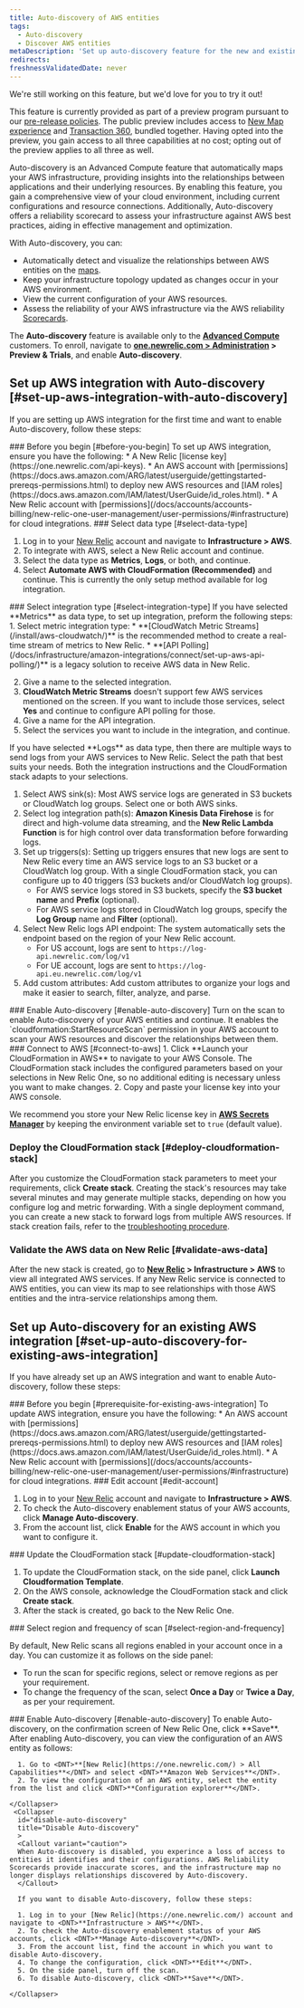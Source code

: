 ```yaml
---
title: Auto-discovery of AWS entities
tags:
  - Auto-discovery
  - Discover AWS entities
metaDescription: 'Set up auto-discovery feature for the new and existing AWS integrations.'
redirects:
freshnessValidatedDate: never
---
```

<Callout title="preview">
  We're still working on this feature, but we'd love for you to try it out!

  This feature is currently provided as part of a preview program pursuant to our [pre-release policies](/docs/licenses/license-information/referenced-policies/new-relic-pre-release-policy). The public preview includes access to [New Map experience](/docs/new-relic-solutions/new-relic-one/ui-data/advanced-maps) and [Transaction 360](/docs/apm/transactions/workload-performance-monitoring/transaction-workloads/), bundled together. Having opted into the preview, you gain access to all three capabilities at no cost; opting out of the preview applies to all three as well.
</Callout>


Auto-discovery is an Advanced Compute feature that automatically maps your AWS infrastructure, providing insights into the relationships between applications and their underlying resources. By enabling this feature, you gain a comprehensive view of your cloud environment, including current configurations and resource connections. Additionally, Auto-discovery offers a reliability scorecard to assess your infrastructure against AWS best practices, aiding in effective management and optimization.

With Auto-discovery, you can:
* Automatically detect and visualize the relationships between AWS entities on the [maps](/docs/new-relic-solutions/new-relic-one/ui-data/advanced-maps).
* Keep your infrastructure topology updated as changes occur in your AWS environment.
* View the current configuration of your AWS resources.
* Assess the reliability of your AWS infrastructure via the AWS reliability [Scorecards](/docs/service-architecture-intelligence/catalogs/scorecards/scorecards).

The <DNT>**Auto-discovery**</DNT> feature is available only to the **[Advanced Compute](https://newrelic.com/pricing/compute#pricing_plan-compute)** customers. To enroll, navigate to <DNT>**[one.newrelic.com > Administration](https://one.newrelic.com//admin-portal) > Preview & Trials**</DNT>, and enable <DNT>**Auto-discovery**</DNT>.

## Set up AWS integration with Auto-discovery [#set-up-aws-integration-with-auto-discovery]
If you are setting up AWS integration for the first time and want to enable Auto-discovery, follow these steps:

<Steps>

<Step>
### Before you begin [#before-you-begin]
To set up AWS integration, ensure you have the following:
* A New Relic [license key](https://one.newrelic.com/api-keys).
* An AWS account with [permissions](https://docs.aws.amazon.com/ARG/latest/userguide/gettingstarted-prereqs-permissions.html) to deploy new AWS resources and [IAM roles](https://docs.aws.amazon.com/IAM/latest/UserGuide/id_roles.html).
* A New Relic account with [permissions](/docs/accounts/accounts-billing/new-relic-one-user-management/user-permissions/#infrastructure) for cloud integrations.
</Step>
<Step>
### Select data type [#select-data-type]

1. Log in to your [New Relic](https://one.newrelic.com/) account and navigate to <DNT>**Infrastructure > AWS**</DNT>.
3. To integrate with AWS, select a New Relic account and continue.
4. Select the data type as <DNT>**Metrics**</DNT>, <DNT>**Logs**</DNT>, or both, and continue.
5. Select <DNT>**Automate AWS with CloudFormation (Recommended)**</DNT> and continue. This is currently the only setup method available for log integration.
</Step>
<Step>
### Select integration type [#select-integration-type]

<CollapserGroup>
<Collapser id="metrics-data-type" title="For Metrics data type">
 If you have selected <DNT>**Metrics**</DNT> as data type, to set up integration, preform the following steps:
1. Select metric integration type:
    * <DNT>**[CloudWatch Metric Streams](/install/aws-cloudwatch/)**</DNT> is the recommended method to create a real-time stream of metrics to New Relic.
    * <DNT>**[API Polling](/docs/infrastructure/amazon-integrations/connect/set-up-aws-api-polling/)**</DNT> is a legacy solution to receive AWS data in New Relic.
  
2. Give a name to the selected integration.
3. <DNT>**CloudWatch Metric Streams**</DNT> doesn't support few AWS services mentioned on the screen. If you want to include those services, select <DNT>**Yes**</DNT> and continue to configure API polling for those.
4. Give a name for the API integration.
5. Select the services you want to include in the integration, and continue.
</Collapser>

<Collapser id="log-data-type" title="For Logs data type">
 If you have selected <DNT>**Logs**</DNT> as data type, then there are multiple ways to send logs from your AWS services to New Relic. Select the path that best suits your needs. Both the integration instructions and the CloudFormation stack adapts to your selections.

1. Select AWS sink(s):
    Most AWS service logs are generated in S3 buckets or CloudWatch log groups. Select one or both AWS sinks.
2. Select log integration path(s):
    <DNT>**Amazon Kinesis Data Firehose**</DNT> is for direct and high-volume data streaming, and the <DNT>**New Relic Lambda Function**</DNT> is for high control over data transformation before forwarding logs.
3. Set up triggers(s):
    Setting up triggers ensures that new logs are sent to New Relic every time an AWS service logs to an S3 bucket or a CloudWatch log group. With a single CloudFormation stack, you can configure up to 40 triggers (S3 buckets and/or CloudWatch log groups).
    * For AWS service logs stored in S3 buckets, specify the **S3 bucket name** and **Prefix** (optional).
    * For AWS service logs stored in CloudWatch log groups, specify the **Log Group** name and **Filter** (optional).
4. Select New Relic logs API endpoint:
    The system automatically sets the endpoint based on the region of your New Relic account.
    * For US account, logs are sent to `https://log-api.newrelic.com/log/v1`
    * For UE account, logs are sent to `https://log-api.eu.newrelic.com/log/v1`
5. Add custom attributes:
    Add custom attributes to organize your logs and make it easier to search, filter, analyze, and parse.
</Collapser>
</CollapserGroup>

</Step>
<Step>
### Enable Auto-discovery [#enable-auto-discovery]
Turn on the scan to enable Auto-discovery of your AWS entities and continue. It enables the `cloudformation:StartResourceScan` permission in your AWS account to scan your AWS resources and discover the relationships between them.
</Step>
<Step>
### Connect to AWS [#connect-to-aws]
1. Click <DNT>**Launch your CloudFormation in AWS**</DNT> to navigate to your AWS Console. The CloudFormation stack includes the configured parameters based on your selections in New Relic One, so no additional editing is necessary unless you want to make changes.
2. Copy and paste your license key into your AWS console.

We recommend you store your New Relic license key in <DNT>**[AWS Secrets Manager](https://docs.aws.amazon.com/secretsmanager/latest/userguide/intro.html)**</DNT> by keeping the environment variable set to `true` (default value).
</Step>
<Step>
### Deploy the CloudFormation stack [#deploy-cloudformation-stack]
After you customize the CloudFormation stack parameters to meet your requirements, click <DNT>**Create stack**</DNT>.
Creating the stack's resources may take several minutes and may generate multiple stacks, depending on how you configure log and metric forwarding. With a single deployment command, you can create a new stack to forward logs from multiple AWS resources.
If stack creation fails, refer to the [troubleshooting procedure](/docs/logs/troubleshooting/aws-log-integration-issues/stack-creation-fails).
</Step>
<Step>
### Validate the AWS data on New Relic [#validate-aws-data]
After the new stack is created, go to <DNT>**[New Relic](https://one.newrelic.com/) > Infrastructure > AWS**</DNT> to view all integrated AWS services. If any New Relic service is connected to AWS entities, you can view its map to see relationships with those AWS entities and the intra-service relationships among them.
</Step>

</Steps>

## Set up Auto-discovery for an existing AWS integration [#set-up-auto-discovery-for-existing-aws-integration]
If you have already set up an AWS integration and want to enable Auto-discovery, follow these steps:

<Steps>

<Step>
### Before you begin [#prerequisite-for-existing-aws-integration]
To update AWS integration, ensure you have the following:
* An AWS account with [permissions](https://docs.aws.amazon.com/ARG/latest/userguide/gettingstarted-prereqs-permissions.html) to deploy new AWS resources and [IAM roles](https://docs.aws.amazon.com/IAM/latest/UserGuide/id_roles.html).
* A New Relic account with [permissions](/docs/accounts/accounts-billing/new-relic-one-user-management/user-permissions/#infrastructure) for cloud integrations.
</Step>
<Step>
### Edit account [#edit-account]

1. Log in to your [New Relic](https://one.newrelic.com/) account and navigate to <DNT>**Infrastructure > AWS**</DNT>.
2. To check the Auto-discovery enablement status of your AWS accounts, click <DNT>**Manage Auto-discovery**</DNT>. 
3. From the account list, click <DNT>**Enable**</DNT> for the AWS account in which you want to configure it.
</Step>
<Step>
### Update the CloudFormation stack [#update-cloudformation-stack]

1. To update the CloudFormation stack, on the side panel, click <DNT>**Launch Cloudformation Template**</DNT>.
2. On the AWS console, acknowledge the CloudFormation stack and click <DNT>**Create stack**</DNT>.
3. After the stack is created, go back to the New Relic One.

</Step>
<Step>
### Select region and frequency of scan [#select-region-and-frequency]

By default, New Relic scans all regions enabled in your account once in a day. You can customize it as follows on the side panel:
* To run the scan for specific regions, select or remove regions as per your requirement.
* To change the frequency of the scan, select <DNT>**Once a Day**</DNT> or <DNT>**Twice a Day**</DNT>, as per your requirement.

</Step>
<Step>
### Enable Auto-discovery [#enable-auto-discovery]
To enable Auto-discovery, on the confirmation screen of New Relic One, click <DNT>**Save**</DNT>.
</Step>

</Steps>

<CollapserGroup>
    <Collapser
      id="view-configuration"
      title="View configuration of an AWS entity"
      >
      After enabling Auto-discovery, you can view the configuration of an AWS entity as follows:

      1. Go to <DNT>**[New Relic](https://one.newrelic.com/) > All Capabilities**</DNT> and select <DNT>**Amazon Web Services**</DNT>.
      2. To view the configuration of an AWS entity, select the entity from the list and click <DNT>**Configuration explorer**</DNT>.

    </Collapser>
     <Collapser
      id="disable-auto-discovery"
      title="Disable Auto-discovery"
      >
      <Callout variant="caution">
      When Auto-discovery is disabled, you experince a loss of access to entities it identifies and their configurations. AWS Reliability Scorecards provide inaccurate scores, and the infrastructure map no longer displays relationships discovered by Auto-discovery.
      </Callout>
      
      If you want to disable Auto-discovery, follow these steps:

      1. Log in to your [New Relic](https://one.newrelic.com/) account and navigate to <DNT>**Infrastructure > AWS**</DNT>.
      2. To check the Auto-discovery enablement status of your AWS accounts, click <DNT>**Manage Auto-discovery**</DNT>. 
      3. From the account list, find the account in which you want to disable Auto-discovery.
      4. To change the configuration, click <DNT>**Edit**</DNT>.
      5. On the side panel, turn off the scan.
      6. To disable Auto-discovery, click <DNT>**Save**</DNT>.

    </Collapser>         
  </CollapserGroup>
